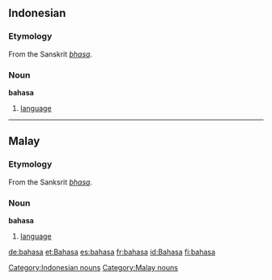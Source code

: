 ==Indonesian==
===Etymology===
From the Sanskrit ''[[bhasa]]''.

===Noun===
'''bahasa'''
# [[language]]


----
==Malay==
===Etymology===
From the Sanksrit ''[[bhasa]]''.

===Noun===
'''bahasa'''
# [[language]]

[[Category:Indonesian nouns]]
[[Category:Malay nouns]]

[[de:bahasa]]
[[et:Bahasa]]
[[es:bahasa]]
[[fr:bahasa]]
[[id:Bahasa]]
[[fi:bahasa]]